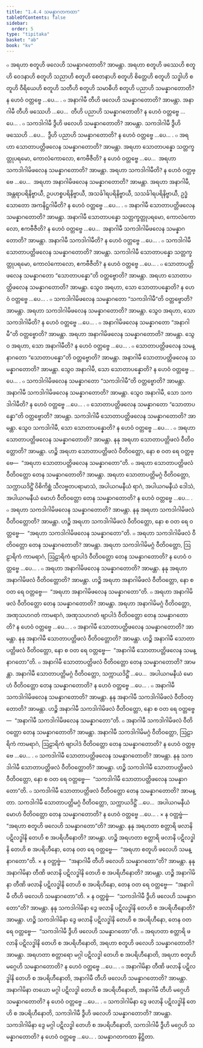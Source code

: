 ```yaml
---
title: "1.4.4 သမန္နာဂတကထာ"
tableOfContents: false
sidebar:
  order: 5
type: "tipitaka"
basket: "ab"
book: "kv"
---
```



<DynamicBreadcrumb />

<Division number="393" book="kv">

<Paragraph number="1327" book="kv">
๐ အရဟာ စတူဟိ ဖလေဟိ သမန္နာဂတောတိ? အာမန္တာ. အရဟာ စတူဟိ ဖဿေဟိ စတူဟိ ဝေဒနာဟိ စတူဟိ သညာဟိ စတူဟိ စေတနာဟိ စတူဟိ စိတ္တေဟိ စတူဟိ သဒ္ဓါဟိ စတူဟိ ဝီရိယေဟိ စတူဟိ သတီဟိ စတူဟိ သမာဓီဟိ စတူဟိ ပညာဟိ သမန္နာဂတောတိ? န ဟေဝံ ဝတ္တဗ္ဗေ …ပေ… .
</Paragraph>

<Paragraph number="1328" book="kv">
๐ အနာဂါမီ တီဟိ ဖလေဟိ သမန္နာဂတောတိ? အာမန္တာ. အနာဂါမီ တီဟိ ဖဿေဟိ …ပေ…  တီဟိ ပညာဟိ သမန္နာဂတောတိ? န ဟေဝံ ဝတ္တဗ္ဗေ …ပေ… .
</Paragraph>

<Paragraph number="1329" book="kv">
๐ သကဒါဂါမီ ဒွီဟိ ဖလေဟိ သမန္နာဂတောတိ? အာမန္တာ. သကဒါဂါမီ ဒွီဟိ ဖဿေဟိ …ပေ…  ဒွီဟိ ပညာဟိ သမန္နာဂတောတိ? န ဟေဝံ ဝတ္တဗ္ဗေ …ပေ… .
</Paragraph>

<Paragraph number="1330" book="kv">
๐ အရဟာ သောတာပတ္တိဖလေန သမန္နာဂတောတိ? အာမန္တာ. အရဟာ သောတာပန္နော သတ္တက္ခတ္တုပရမော, ကောလံကောလော, ဧကဗီဇီတိ? န ဟေဝံ ဝတ္တဗ္ဗေ …ပေ…  အရဟာ သကဒါဂါမိဖလေန သမန္နာဂတောတိ? အာမန္တာ. အရဟာ သကဒါဂါမီတိ? န ဟေဝံ ဝတ္တဗ္ဗေ …ပေ…  အရဟာ အနာဂါမိဖလေန သမန္နာဂတောတိ? အာမန္တာ. အရဟာ အနာဂါမီ, အန္တရာပရိနိဗ္ဗာယီ, ဥပဟစ္စပရိနိဗ္ဗာယီ, အသင်္ခါရပရိနိဗ္ဗာယီ, သသင်္ခါရပရိနိဗ္ဗာယီ, ဥဒ္ဓံသောတော အကနိဋ္ဌဂါမီတိ? န ဟေဝံ ဝတ္တဗ္ဗေ …ပေ… .
</Paragraph>

<Paragraph number="1331" book="kv">
๐ အနာဂါမီ သောတာပတ္တိဖလေန သမန္နာဂတောတိ? အာမန္တာ. အနာဂါမီ သောတာပန္နော သတ္တက္ခတ္တုပရမော, ကောလံကောလော, ဧကဗီဇီတိ? န ဟေဝံ ဝတ္တဗ္ဗေ …ပေ…  အနာဂါမီ သကဒါဂါမိဖလေန သမန္နာဂတောတိ? အာမန္တာ. အနာဂါမီ သကဒါဂါမီတိ? န ဟေဝံ ဝတ္တဗ္ဗေ …ပေ… .
</Paragraph>

<Paragraph number="1332" book="kv">
๐ သကဒါဂါမီ သောတာပတ္တိဖလေန သမန္နာဂတောတိ? အာမန္တာ. သကဒါဂါမီ သောတာပန္နော သတ္တက္ခတ္တုပရမော, ကောလံကောလော, ဧကဗီဇီတိ? န ဟေဝံ ဝတ္တဗ္ဗေ …ပေ… .
</Paragraph>

</Division>
<Division number="394" book="kv">

<Paragraph number="1333" book="kv">
๐ သောတာပတ္တိဖလေန သမန္နာဂတော “သောတာပန္နော”တိ ဝတ္တဗ္ဗောတိ? အာမန္တာ. အရဟာ သောတာပတ္တိဖလေန သမန္နာဂတောတိ? အာမန္တာ. သွေဝ အရဟာ, သော သောတာပန္နောတိ? န ဟေဝံ ဝတ္တဗ္ဗေ …ပေ… .
</Paragraph>

<Paragraph number="1334" book="kv">
๐ သကဒါဂါမိဖလေန သမန္နာဂတော “သကဒါဂါမီ”တိ ဝတ္တဗ္ဗောတိ? အာမန္တာ. အရဟာ သကဒါဂါမိဖလေန သမန္နာဂတောတိ? အာမန္တာ. သွေဝ အရဟာ, သော သကဒါဂါမီတိ? န ဟေဝံ ဝတ္တဗ္ဗေ …ပေ… .
</Paragraph>

<Paragraph number="1335" book="kv">
๐ အနာဂါမိဖလေန သမန္နာဂတော “အနာဂါမီ”တိ ဝတ္တဗ္ဗောတိ? အာမန္တာ. အရဟာ အနာဂါမိဖလေန သမန္နာဂတောတိ? အာမန္တာ. သွေဝ အရဟာ, သော အနာဂါမီတိ? န ဟေဝံ ဝတ္တဗ္ဗေ …ပေ… .
</Paragraph>

<Paragraph number="1336" book="kv">
๐ သောတာပတ္တိဖလေန သမန္နာဂတော “သောတာပန္နော”တိ ဝတ္တဗ္ဗောတိ? အာမန္တာ. အနာဂါမီ သောတာပတ္တိဖလေန သမန္နာဂတောတိ? အာမန္တာ. သွေဝ အနာဂါမီ, သော သောတာပန္နောတိ? န ဟေဝံ ဝတ္တဗ္ဗေ …ပေ… .
</Paragraph>

<Paragraph number="1337" book="kv">
๐ သကဒါဂါမိဖလေန သမန္နာဂတော “သကဒါဂါမီ”တိ ဝတ္တဗ္ဗောတိ? အာမန္တာ. အနာဂါမီ သကဒါဂါမိဖလေန သမန္နာဂတောတိ? အာမန္တာ. သွေဝ အနာဂါမီ, သော သကဒါဂါမီတိ? န ဟေဝံ ဝတ္တဗ္ဗေ …ပေ… .
</Paragraph>

<Paragraph number="1338" book="kv">
๐ သောတာပတ္တိဖလေန သမန္နာဂတော “သောတာပန္နော”တိ ဝတ္တဗ္ဗောတိ? အာမန္တာ. သကဒါဂါမီ သောတာပတ္တိဖလေန သမန္နာဂတောတိ? အာမန္တာ. သွေဝ သကဒါဂါမီ, သော သောတာပန္နောတိ? န ဟေဝံ ဝတ္တဗ္ဗေ …ပေ… .
</Paragraph>

</Division>
<Division number="395" book="kv">

<Paragraph number="1339" book="kv">
๐ အရဟာ သောတာပတ္တိဖလေန သမန္နာဂတောတိ? အာမန္တာ. နနု အရဟာ သောတာပတ္တိဖလံ ဝီတိဝတ္တောတိ? အာမန္တာ. ဟဉ္စိ အရဟာ သောတာပတ္တိဖလံ ဝီတိဝတ္တော, နော စ ဝတ ရေ ဝတ္တဗ္ဗေ—  “အရဟာ သောတာပတ္တိဖလေန သမန္နာဂတော”တိ.
</Paragraph>

<Paragraph number="1340" book="kv">
๐ အရဟာ သောတာပတ္တိဖလံ ဝီတိဝတ္တော တေန သမန္နာဂတောတိ? အာမန္တာ. အရဟာ သောတာပတ္တိမဂ္ဂံ ဝီတိဝတ္တော, သက္ကာယဒိဋ္ဌိံ ဝိစိကိစ္ဆံ သီလဗ္ဗတပရာမာသံ, အပါယဂမနီယံ ရာဂံ, အပါယဂမနီယံ ဒေါသံ, အပါယဂမနီယံ မောဟံ ဝီတိဝတ္တော တေန သမန္နာဂတောတိ? န ဟေဝံ ဝတ္တဗ္ဗေ …ပေ… .
</Paragraph>

<Paragraph number="1341" book="kv">
๐ အရဟာ သကဒါဂါမိဖလေန သမန္နာဂတောတိ? အာမန္တာ. နနု အရဟာ သကဒါဂါမိဖလံ ဝီတိဝတ္တောတိ? အာမန္တာ. ဟဉ္စိ အရဟာ သကဒါဂါမိဖလံ ဝီတိဝတ္တော, နော စ ဝတ ရေ ဝတ္တဗ္ဗေ—  “အရဟာ သကဒါဂါမိဖလေန သမန္နာဂတော”တိ.
</Paragraph>

<Paragraph number="1342" book="kv">
๐ အရဟာ သကဒါဂါမိဖလံ ဝီတိဝတ္တော တေန သမန္နာဂတောတိ? အာမန္တာ. အရဟာ သကဒါဂါမိမဂ္ဂံ ဝီတိဝတ္တော, ဩဠာရိကံ ကာမရာဂံ, ဩဠာရိကံ ဗျာပါဒံ ဝီတိဝတ္တော တေန သမန္နာဂတောတိ? န ဟေဝံ ဝတ္တဗ္ဗေ …ပေ… .
</Paragraph>

<Paragraph number="1343" book="kv">
๐ အရဟာ အနာဂါမိဖလေန သမန္နာဂတောတိ? အာမန္တာ. နနု အရဟာ အနာဂါမိဖလံ ဝီတိဝတ္တောတိ? အာမန္တာ. ဟဉ္စိ အရဟာ အနာဂါမိဖလံ ဝီတိဝတ္တော, နော စ ဝတ ရေ ဝတ္တဗ္ဗေ—  “အရဟာ အနာဂါမိဖလေန သမန္နာဂတော”တိ.
</Paragraph>

<Paragraph number="1344" book="kv">
๐ အရဟာ အနာဂါမိဖလံ ဝီတိဝတ္တော တေန သမန္နာဂတောတိ? အာမန္တာ. အရဟာ အနာဂါမိမဂ္ဂံ ဝီတိဝတ္တော, အဏုသဟဂတံ ကာမရာဂံ, အဏုသဟဂတံ ဗျာပါဒံ ဝီတိဝတ္တော တေန သမန္နာဂတောတိ? န ဟေဝံ ဝတ္တဗ္ဗေ …ပေ… .
</Paragraph>

<Paragraph number="1345" book="kv">
๐ အနာဂါမီ သောတာပတ္တိဖလေန သမန္နာဂတောတိ? အာမန္တာ. နနု အနာဂါမီ သောတာပတ္တိဖလံ ဝီတိဝတ္တောတိ? အာမန္တာ. ဟဉ္စိ အနာဂါမီ သောတာပတ္တိဖလံ ဝီတိဝတ္တော, နော စ ဝတ ရေ ဝတ္တဗ္ဗေ—  “အနာဂါမီ သောတာပတ္တိဖလေန သမန္နာဂတော”တိ.
</Paragraph>

<Paragraph number="1346" book="kv">
๐ အနာဂါမီ သောတာပတ္တိဖလံ ဝီတိဝတ္တော တေန သမန္နာဂတောတိ? အာမန္တာ. အနာဂါမီ သောတာပတ္တိမဂ္ဂံ ဝီတိဝတ္တော, သက္ကာယဒိဋ္ဌိံ …ပေ…  အပါယဂမနီယံ မောဟံ ဝီတိဝတ္တော တေန သမန္နာဂတောတိ? န ဟေဝံ ဝတ္တဗ္ဗေ …ပေ… .
</Paragraph>

<Paragraph number="1347" book="kv">
๐ အနာဂါမီ သကဒါဂါမိဖလေန သမန္နာဂတောတိ? အာမန္တာ. နနု အနာဂါမီ သကဒါဂါမိဖလံ ဝီတိဝတ္တောတိ? အာမန္တာ. ဟဉ္စိ အနာဂါမီ သကဒါဂါမိဖလံ ဝီတိဝတ္တော, နော စ ဝတ ရေ ဝတ္တဗ္ဗေ—  “အနာဂါမီ သကဒါဂါမိဖလေန သမန္နာဂတော”တိ.
</Paragraph>

<Paragraph number="1348" book="kv">
๐ အနာဂါမီ သကဒါဂါမိဖလံ ဝီတိဝတ္တော တေန သမန္နာဂတောတိ? အာမန္တာ. အနာဂါမီ သကဒါဂါမိမဂ္ဂံ ဝီတိဝတ္တော, ဩဠာရိကံ ကာမရာဂံ, ဩဠာရိကံ ဗျာပါဒံ ဝီတိဝတ္တော တေန သမန္နာဂတောတိ? န ဟေဝံ ဝတ္တဗ္ဗေ …ပေ… .
</Paragraph>

<Paragraph number="1349" book="kv">
๐ သကဒါဂါမီ သောတာပတ္တိဖလေန သမန္နာဂတောတိ? အာမန္တာ. နနု သကဒါဂါမီ သောတာပတ္တိဖလံ ဝီတိဝတ္တောတိ? အာမန္တာ. ဟဉ္စိ သကဒါဂါမီ သောတာပတ္တိဖလံ ဝီတိဝတ္တော, နော စ ဝတ ရေ ဝတ္တဗ္ဗေ—  “သကဒါဂါမီ သောတာပတ္တိဖလေန သမန္နာဂတော”တိ.
</Paragraph>

<Paragraph number="1350" book="kv">
๐ သကဒါဂါမီ သောတာပတ္တိဖလံ ဝီတိဝတ္တော တေန သမန္နာဂတောတိ? အာမန္တာ. သကဒါဂါမီ သောတာပတ္တိမဂ္ဂံ ဝီတိဝတ္တော, သက္ကာယဒိဋ္ဌိံ …ပေ…  အပါယဂမနီယံ မောဟံ ဝီတိဝတ္တော တေန သမန္နာဂတောတိ? န ဟေဝံ ဝတ္တဗ္ဗေ …ပေ… .
</Paragraph>

</Division>
<Division number="396" book="kv">

<Paragraph number="1351" book="kv">
× န ဝတ္တဗ္ဗံ—  “အရဟာ စတူဟိ ဖလေဟိ သမန္နာဂတော”တိ? အာမန္တာ. နနု အရဟတာ စတ္တာရိ ဖလာနိ ပဋိလဒ္ဓါနိ တေဟိ စ အပရိဟီနောတိ? အာမန္တာ. ဟဉ္စိ အရဟတာ စတ္တာရိ ဖလာနိ ပဋိလဒ္ဓါနိ တေဟိ စ အပရိဟီနော, တေန ဝတ ရေ ဝတ္တဗ္ဗေ—  “အရဟာ စတူဟိ ဖလေဟိ သမန္နာဂတော”တိ.
</Paragraph>

<Paragraph number="1352" book="kv">
× န ဝတ္တဗ္ဗံ—  “အနာဂါမီ တီဟိ ဖလေဟိ သမန္နာဂတော”တိ? အာမန္တာ. နနု အနာဂါမိနာ တီဏိ ဖလာနိ ပဋိလဒ္ဓါနိ တေဟိ စ အပရိဟီနောတိ? အာမန္တာ. ဟဉ္စိ အနာဂါမိနာ တီဏိ ဖလာနိ ပဋိလဒ္ဓါနိ တေဟိ စ အပရိဟီနော, တေန ဝတ ရေ ဝတ္တဗ္ဗေ—  “အနာဂါမီ တီဟိ ဖလေဟိ သမန္နာဂတော”တိ.
</Paragraph>

<Paragraph number="1353" book="kv">
× န ဝတ္တဗ္ဗံ—  “သကဒါဂါမီ ဒွီဟိ ဖလေဟိ သမန္နာဂတော”တိ? အာမန္တာ. နနု သကဒါဂါမိနာ ဒွေ ဖလာနိ ပဋိလဒ္ဓါနိ တေဟိ စ အပရိဟီနောတိ? အာမန္တာ. ဟဉ္စိ သကဒါဂါမိနာ ဒွေ ဖလာနိ ပဋိလဒ္ဓါနိ တေဟိ စ အပရိဟီနော, တေန ဝတ ရေ ဝတ္တဗ္ဗေ—  “သကဒါဂါမီ ဒွီဟိ ဖလေဟိ သမန္နာဂတော”တိ.
</Paragraph>

<Paragraph number="1354" book="kv">
๐ အရဟတာ စတ္တာရိ ဖလာနိ ပဋိလဒ္ဓါနိ တေဟိ စ အပရိဟီနောတိ, အရဟာ စတူဟိ ဖလေဟိ သမန္နာဂတောတိ? အာမန္တာ. အရဟတာ စတ္တာရော မဂ္ဂါ ပဋိလဒ္ဓါ တေဟိ စ အပရိဟီနောတိ, အရဟာ စတူဟိ မဂ္ဂေဟိ သမန္နာဂတောတိ? န ဟေဝံ ဝတ္တဗ္ဗေ …ပေ… .
</Paragraph>

<Paragraph number="1355" book="kv">
๐ အနာဂါမိနာ တီဏိ ဖလာနိ ပဋိလဒ္ဓါနိ တေဟိ စ အပရိဟီနောတိ, အနာဂါမီ တီဟိ ဖလေဟိ သမန္နာဂတောတိ? အာမန္တာ. အနာဂါမိနာ တယော မဂ္ဂါ ပဋိလဒ္ဓါ တေဟိ စ အပရိဟီနောတိ, အနာဂါမီ တီဟိ မဂ္ဂေဟိ သမန္နာဂတောတိ? န ဟေဝံ ဝတ္တဗ္ဗေ …ပေ… .
</Paragraph>

<Paragraph number="1356" book="kv">
๐ သကဒါဂါမိနာ ဒွေ ဖလာနိ ပဋိလဒ္ဓါနိ တေဟိ စ အပရိဟီနောတိ, သကဒါဂါမီ ဒွီဟိ ဖလေဟိ သမန္နာဂတောတိ? အာမန္တာ. သကဒါဂါမိနာ ဒွေ မဂ္ဂါ ပဋိလဒ္ဓါ တေဟိ စ အပရိဟီနောတိ, သကဒါဂါမီ ဒွီဟိ မဂ္ဂေဟိ သမန္နာဂတောတိ? န ဟေဝံ ဝတ္တဗ္ဗေ …ပေ… .

</Paragraph>
</Division>

<Paragraph number="1357" type="center" book="kv">
သမန္နာဂတကထာ နိဋ္ဌိတာ.
</Paragraph>